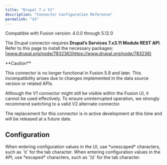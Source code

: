 ```yaml
---
title: "Drupal 7.x V1"
description: "Connector Configuration Reference"
permalink: "43"
---
```


Compatible with Fusion version: 4.0.0 through 5.12.0

The Drupal connector requires **Drupal’s Services 7.x3.11 Module REST API**. Refer to this page to install the necessary packages: [www.drupal.org/node/783236](https://www.drupal.org/node/783236)

<Warning>
**Caution**

This connector is no longer functional in Fusion 5.9 and later. This incompatibility arises due to changes implemented in the data source version or related APIs.

Although the V1 connector might still be visible within the Fusion UI, it cannot be used effectively. To ensure uninterrupted operation, we strongly recommend switching to a valid V2 alternate connector.

The replacement for this connector is in active development at this time and will be released at a future date.

</Warning>



## Configuration

<Tip>
When entering configuration values in the UI, use *unescaped* characters, such as `\t` for the tab character. When entering configuration values in the API, use *escaped* characters, such as `\\t` for the tab character.
</Tip>




<SchemaParamFields schema={schema}/>
